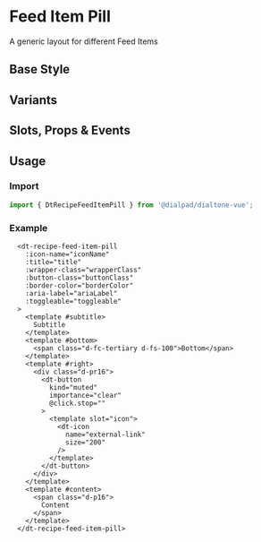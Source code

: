 

<Meta of={FeedItemPillStories}/>

# Feed Item Pill

<Subtitle>
  A generic layout for different Feed Items
</Subtitle>

## Base Style

<Canvas>
  <Story of={FeedItemPillStories.Default} />
</Canvas>

## Variants

<Canvas>
  <Story of={FeedItemPillStories.Variants} />
</Canvas>

## Slots, Props & Events

<Controls />

## Usage

### Import

```jsx
import { DtRecipeFeedItemPill } from '@dialpad/dialtone-vue';
```

### Example

```vue
  <dt-recipe-feed-item-pill
    :icon-name="iconName"
    :title="title"
    :wrapper-class="wrapperClass"
    :button-class="buttonClass"
    :border-color="borderColor"
    :aria-label="ariaLabel"
    :toggleable="toggleable"
  >
    <template #subtitle>
      Subtitle
    </template>
    <template #bottom>
      <span class="d-fc-tertiary d-fs-100">Bottom</span>
    </template>
    <template #right>
      <div class="d-pr16">
        <dt-button
          kind="muted"
          importance="clear"
          @click.stop=""
        >
          <template slot="icon">
            <dt-icon
              name="external-link"
              size="200"
            />
          </template>
        </dt-button>
      </div>
    </template>
    <template #content>
      <span class="d-p16">
        Content
      </span>
    </template>
  </dt-recipe-feed-item-pill>
```

